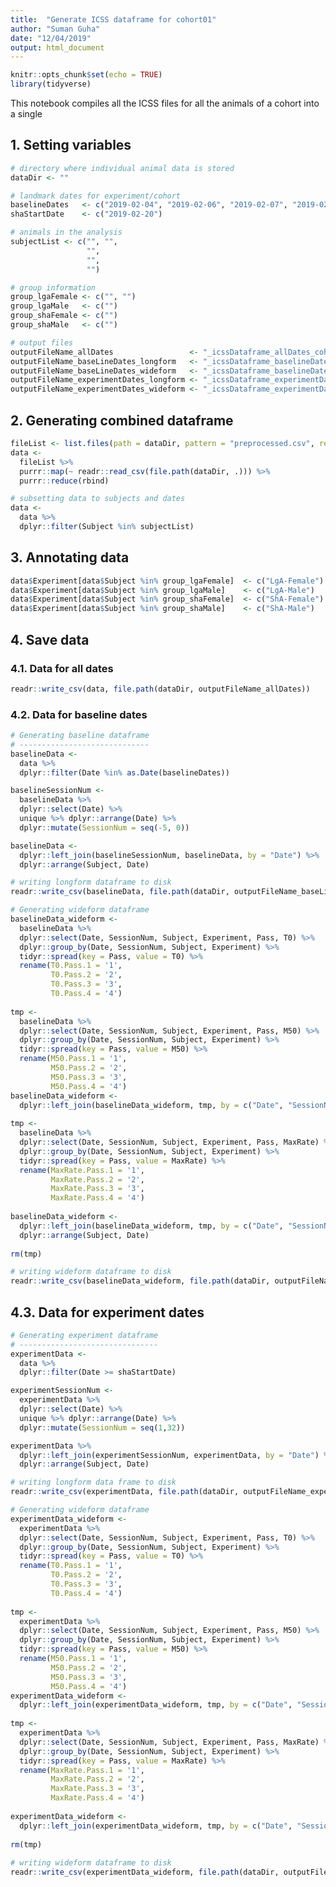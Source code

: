 ```yaml
---
title:  "Generate ICSS dataframe for cohort01"
author: "Suman Guha"
date: "12/04/2019"
output: html_document
---
```


```r
knitr::opts_chunk$set(echo = TRUE)
library(tidyverse)
```

This notebook compiles all the ICSS files for all the animals of a cohort into a single  

## 1. Setting variables
```r
# directory where individual animal data is stored
dataDir <- ""

# landmark dates for experiment/cohort
baselineDates   <- c("2019-02-04", "2019-02-06", "2019-02-07", "2019-02-08", "2019-02-18", "2019-02-19")
shaStartDate    <- c("2019-02-20")

# animals in the analysis
subjectList <- c("", "", 
                 "",
                 "",
                 "")

# group information
group_lgaFemale <- c("", "")
group_lgaMale   <- c("")
group_shaFemale <- c("")
group_shaMale   <- c("")

# output files 
outputFileName_allDates                 <- "_icssDataframe_allDates_cohort00.csv"
outputFileName_baseLineDates_longform   <- "_icssDataframe_baselineDates_longform_cohort00.csv"
outputFileName_baseLineDates_wideform   <- "_icssDataframe_baselineDates_wideform_cohort00.csv"
outputFileName_experimentDates_longform <- "_icssDataframe_experimentDates_longform_cohort00.csv"
outputFileName_experimentDates_wideform <- "_icssDataframe_experimentDates_wideform_cohort00.csv"

```

## 2. Generating combined dataframe
```r
fileList <- list.files(path = dataDir, pattern = "preprocessed.csv", recursive = T)
data <- 
  fileList %>%
  purrr::map(~ readr::read_csv(file.path(dataDir, .))) %>%
  purrr::reduce(rbind)

# subsetting data to subjects and dates
data <- 
  data %>%
  dplyr::filter(Subject %in% subjectList)
```

## 3. Annotating data
```r
data$Experiment[data$Subject %in% group_lgaFemale]  <- c("LgA-Female")
data$Experiment[data$Subject %in% group_lgaMale]    <- c("LgA-Male")
data$Experiment[data$Subject %in% group_shaFemale]  <- c("ShA-Female")
data$Experiment[data$Subject %in% group_shaMale]    <- c("ShA-Male")
```

## 4. Save data
### 4.1. Data for all dates
```r
readr::write_csv(data, file.path(dataDir, outputFileName_allDates))
```

### 4.2. Data for baseline dates
```r
# Generating baseline dataframe
# -----------------------------
baselineData <- 
  data %>%
  dplyr::filter(Date %in% as.Date(baselineDates))

baselineSessionNum <- 
  baselineData %>% 
  dplyr::select(Date) %>%
  unique %>% dplyr::arrange(Date) %>%
  dplyr::mutate(SessionNum = seq(-5, 0))

baselineData <- 
  dplyr::left_join(baselineSessionNum, baselineData, by = "Date") %>%
  dplyr::arrange(Subject, Date)

# writing longform dataframe to disk
readr::write_csv(baselineData, file.path(dataDir, outputFileName_baseLineDates_longform))

# Generating wideform dataframe
baselineData_wideform <- 
  baselineData %>% 
  dplyr::select(Date, SessionNum, Subject, Experiment, Pass, T0) %>%
  dplyr::group_by(Date, SessionNum, Subject, Experiment) %>%
  tidyr::spread(key = Pass, value = T0) %>%
  rename(T0.Pass.1 = '1',
         T0.Pass.2 = '2',
         T0.Pass.3 = '3',
         T0.Pass.4 = '4')
 
tmp <- 
  baselineData %>% 
  dplyr::select(Date, SessionNum, Subject, Experiment, Pass, M50) %>%
  dplyr::group_by(Date, SessionNum, Subject, Experiment) %>%
  tidyr::spread(key = Pass, value = M50) %>%
  rename(M50.Pass.1 = '1',
         M50.Pass.2 = '2',
         M50.Pass.3 = '3',
         M50.Pass.4 = '4')
baselineData_wideform <- 
  dplyr::left_join(baselineData_wideform, tmp, by = c("Date", "SessionNum", "Subject", "Experiment"))
 
tmp <- 
  baselineData %>% 
  dplyr::select(Date, SessionNum, Subject, Experiment, Pass, MaxRate) %>%
  dplyr::group_by(Date, SessionNum, Subject, Experiment) %>%
  tidyr::spread(key = Pass, value = MaxRate) %>%
  rename(MaxRate.Pass.1 = '1',
         MaxRate.Pass.2 = '2',
         MaxRate.Pass.3 = '3',
         MaxRate.Pass.4 = '4')
 
baselineData_wideform <- 
  dplyr::left_join(baselineData_wideform, tmp, by = c("Date", "SessionNum", "Subject", "Experiment")) %>%
  dplyr::arrange(Subject, Date)
 
rm(tmp)

# writing wideform dataframe to disk
readr::write_csv(baselineData_wideform, file.path(dataDir, outputFileName_baseLineDates_wideform))
```

## 4.3. Data for experiment dates
```r
# Generating experiment dataframe
# -------------------------------
experimentData <-
  data %>% 
  dplyr::filter(Date >= shaStartDate)

experimentSessionNum <- 
  experimentData %>%
  dplyr::select(Date) %>%
  unique %>% dplyr::arrange(Date) %>%
  dplyr::mutate(SessionNum = seq(1,32))

experimentData %>% 
  dplyr::left_join(experimentSessionNum, experimentData, by = "Date") %>%
  dplyr::arrange(Subject, Date)

# writing longform data frame to disk
readr::write_csv(experimentData, file.path(dataDir, outputFileName_experimentDates_longform))

# Generating wideform dataframe
experimentData_wideform <- 
  experimentData %>% 
  dplyr::select(Date, SessionNum, Subject, Experiment, Pass, T0) %>%
  dplyr::group_by(Date, SessionNum, Subject, Experiment) %>%
  tidyr::spread(key = Pass, value = T0) %>%
  rename(T0.Pass.1 = '1',
         T0.Pass.2 = '2',
         T0.Pass.3 = '3',
         T0.Pass.4 = '4')
 
tmp <- 
  experimentData %>% 
  dplyr::select(Date, SessionNum, Subject, Experiment, Pass, M50) %>%
  dplyr::group_by(Date, SessionNum, Subject, Experiment) %>%
  tidyr::spread(key = Pass, value = M50) %>%
  rename(M50.Pass.1 = '1',
         M50.Pass.2 = '2',
         M50.Pass.3 = '3',
         M50.Pass.4 = '4')
experimentData_wideform <- 
  dplyr::left_join(experimentData_wideform, tmp, by = c("Date", "SessionNum", "Subject", "Experiment"))
 
tmp <- 
  experimentData %>% 
  dplyr::select(Date, SessionNum, Subject, Experiment, Pass, MaxRate) %>%
  dplyr::group_by(Date, SessionNum, Subject, Experiment) %>%
  tidyr::spread(key = Pass, value = MaxRate) %>%
  rename(MaxRate.Pass.1 = '1',
         MaxRate.Pass.2 = '2',
         MaxRate.Pass.3 = '3',
         MaxRate.Pass.4 = '4')
 
experimentData_wideform <- 
  dplyr::left_join(experimentData_wideform, tmp, by = c("Date", "SessionNum", "Subject", "Experiment"))
 
rm(tmp)
 
# writing wideform dataframe to disk
readr::write_csv(experimentData_wideform, file.path(dataDir, outputFileName_experimentDates_wideform))
```
